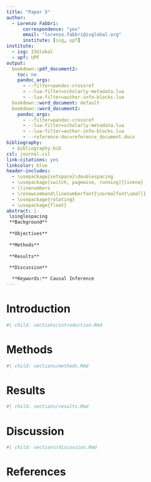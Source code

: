 ```yaml
---
title: "Paper X"
author:
  - Lorenzo Fabbri:
      correspondence: "yes"
      email: "lorenzo.fabbri@isglobal.org"
      institute: [isg, upf]
institute:
  - isg: ISGlobal
  - upf: UPF
output:
  bookdown::pdf_document2:
    toc: no
    pandoc_args:
      - --filter=pandoc-crossref
      - --lua-filter=scholarly-metadata.lua
      - --lua-filter=author-info-blocks.lua
  bookdown::word_document: default
  bookdown::word_document2:
    pandoc_args:
      - --filter=pandoc-crossref
      - --lua-filter=scholarly-metadata.lua
      - --lua-filter=author-info-blocks.lua
      - --reference-doc=reference_document.docx
bibliography:
  - bibliography.bib
csl: journal.csl
link-citations: yes
linkcolor: blue
header-includes:
  - \usepackage{setspace}\doublespacing
  - \usepackage[switch, pagewise, running]{lineno}
  - \linenumbers
  - \renewcommand\linenumberfont{\normalfont\small}
  - \usepackage{rotating}
  - \usepackage{float}
abstract: |-
 \singlespacing
 **Background**
 
 **Objectives**
 
 **Methods**
 
 **Results**
 
 **Discussion**

  **Keywords:** Causal Inference
---
```


```{=latex}
\setcounter{tocdepth}{4}
\tableofcontents
```

\twocolumn
\doublespacing
\pagewiselinenumbers

<!-- ####################################################################### -->
<!-- INTRODUCTION -->
# Introduction {#intro}
```r
#| child: sections/introduction.Rmd
```
<!-- ####################################################################### -->

<!-- ####################################################################### -->
<!-- METHODS -->
# Methods {#methods}
```r
#| child: sections/methods.Rmd
```
<!-- ####################################################################### -->

<!-- ####################################################################### -->
<!-- RESULTS -->
# Results {#res}
```r
#| child: sections/results.Rmd
```
<!-- ####################################################################### -->

<!-- ####################################################################### -->
<!-- DISCUSSION -->
# Discussion {#discussion}
```r
#| child: sections/discussion.Rmd
```
<!-- ####################################################################### -->

\newpage
\onecolumn
\singlespacing

# References

